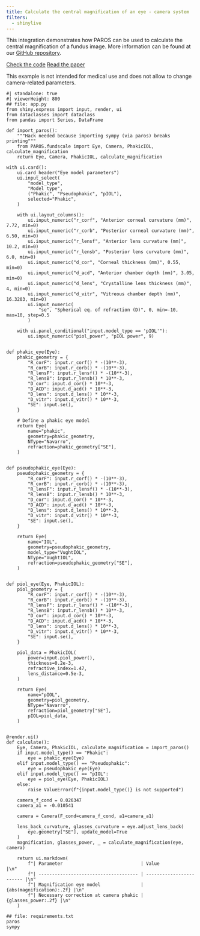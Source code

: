 ```yaml
---
title: Calculate the central magnification of an eye - camera system
filters:
  - shinylive
---
```


This integration demonstrates how PAROS can be used to calculate the central magnification of a fundus image. More information can be found at our [GitHub repository](https://github.com/MREYE-LUMC/PAROS).

[Check the code](https://github.com/MREYE-LUMC/PAROS){.btn .btn-outline-primary .btn role="button"}
[Read the paper](https://doi.org/10.1167/iovs.65.1.43){.btn .btn-outline-primary .btn role="button"}

::: {.callout-warning}
This example is not intended for medical use and does not allow to change camera-related parameters.
:::

:::{.column-screen-inset}
```shinylive-python
#| standalone: true
#| viewerHeight: 800
## file: app.py
from shiny.express import input, render, ui
from dataclasses import dataclass
from pandas import Series, DataFrame

def import_paros():
    """Hack needed because importing sympy (via paros) breaks printing"""
    from PAROS.fundscale import Eye, Camera, PhakicIOL, calculate_magnification
    return Eye, Camera, PhakicIOL, calculate_magnification

with ui.card():
    ui.card_header("Eye model parameters")
    ui.input_select(
        "model_type",
        "Model type",
        ("Phakic", "Pseudophakic", "pIOL"),
        selected="Phakic",
    )

    with ui.layout_columns():
        ui.input_numeric("r_corf", "Anterior corneal curvature (mm)", 7.72, min=0)
        ui.input_numeric("r_corb", "Posterior corneal curvature (mm)", 6.50, min=0)
        ui.input_numeric("r_lensf", "Anterior lens curvature (mm)", 10.2, min=0)
        ui.input_numeric("r_lensb", "Posterior lens curvature (mm)", 6.0, min=0)
        ui.input_numeric("d_cor", "Corneal thickness (mm)", 0.55, min=0)
        ui.input_numeric("d_acd", "Anterior chamber depth (mm)", 3.05, min=0)
        ui.input_numeric("d_lens", "Crystalline lens thickness (mm)", 4, min=0)
        ui.input_numeric("d_vitr", "Vitreous chamber depth (mm)", 16.3203, min=0)
        ui.input_numeric(
            "se", "Spherical eq. of refraction (D)", 0, min=-10, max=10, step=0.5
        )

    with ui.panel_conditional("input.model_type == 'pIOL'"):
        ui.input_numeric("piol_power", "pIOL power", 9)


def phakic_eye(Eye):
    phakic_geometry = {
        "R_corF": input.r_corf() * -(10**-3),
        "R_corB": input.r_corb() * -(10**-3),
        "R_lensF": input.r_lensf() * -(10**-3),
        "R_lensB": input.r_lensb() * 10**-3,
        "D_cor": input.d_cor() * 10**-3,
        "D_ACD": input.d_acd() * 10**-3,
        "D_lens": input.d_lens() * 10**-3,
        "D_vitr": input.d_vitr() * 10**-3,
        "SE": input.se(),
    }

    # Define a phakic eye model
    return Eye(
        name="phakic",
        geometry=phakic_geometry,
        NType="Navarro",
        refraction=phakic_geometry["SE"],
    )


def pseudophakic_eye(Eye):
    pseudophakic_geometry = {
        "R_corF": input.r_corf() * -(10**-3),
        "R_corB": input.r_corb() * -(10**-3),
        "R_lensF": input.r_lensf() * -(10**-3),
        "R_lensB": input.r_lensb() * 10**-3,
        "D_cor": input.d_cor() * 10**-3,
        "D_ACD": input.d_acd() * 10**-3,
        "D_lens": input.d_lens() * 10**-3,
        "D_vitr": input.d_vitr() * 10**-3,
        "SE": input.se(),
    }

    return Eye(
        name="IOL",
        geometry=pseudophakic_geometry,
        model_type="VughtIOL",
        NType="VughtIOL",
        refraction=pseudophakic_geometry["SE"],
    )


def piol_eye(Eye, PhakicIOL):
    piol_geometry = {
        "R_corF": input.r_corf() * -(10**-3),
        "R_corB": input.r_corb() * -(10**-3),
        "R_lensF": input.r_lensf() * -(10**-3),
        "R_lensB": input.r_lensb() * 10**-3,
        "D_cor": input.d_cor() * 10**-3,
        "D_ACD": input.d_acd() * 10**-3,
        "D_lens": input.d_lens() * 10**-3,
        "D_vitr": input.d_vitr() * 10**-3,
        "SE": input.se(),
    }

    piol_data = PhakicIOL(
        power=input.piol_power(),
        thickness=0.2e-3,
        refractive_index=1.47,
        lens_distance=0.5e-3,
    )

    return Eye(
        name="pIOL",
        geometry=piol_geometry,
        NType="Navarro",
        refraction=piol_geometry["SE"],
        pIOL=piol_data,
    )


@render.ui()
def calculate():
    Eye, Camera, PhakicIOL, calculate_magnification = import_paros()
    if input.model_type() == "Phakic":
        eye = phakic_eye(Eye)
    elif input.model_type() == "Pseudophakic":
        eye = pseudophakic_eye(Eye)
    elif input.model_type() == "pIOL":
        eye = piol_eye(Eye, PhakicIOL)
    else:
        raise ValueError(f"{input.model_type()} is not supported")

    camera_f_cond = 0.026347
    camera_a1 = -0.010541

    camera = Camera(F_cond=camera_f_cond, a1=camera_a1)

    lens_back_curvature, glasses_curvature = eye.adjust_lens_back(
        eye.geometry["SE"], update_model=True
    )
    magnification, glasses_power, _ = calculate_magnification(eye, camera)

    return ui.markdown(
        f"| Parameter                             | Value                    |\n"
        f"| ------------------------------------- | ------------------------ |\n"
        f"| Magnification eye model               | {abs(magnification):.2f} |\n"
        f"| Necessary correction at camera phakic | {glasses_power:.2f} |\n"
    )

## file: requirements.txt
paros
sympy
```
:::